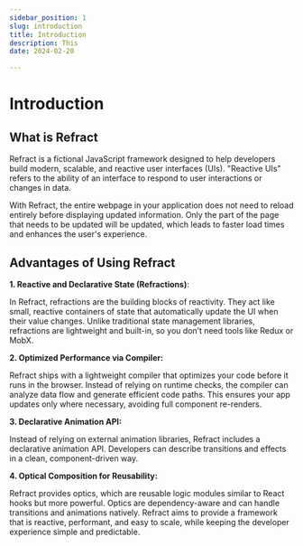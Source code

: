 ```yaml
---
sidebar_position: 1
slug: introduction
title: Introduction
description: This 
date: 2024-02-20

---
```


# Introduction

## What is Refract

Refract is a fictional JavaScript framework designed to help developers build modern, scalable, and reactive user interfaces (UIs). "Reactive UIs" refers to the ability of an interface to respond to user interactions or changes in data.

With Refract, the entire webpage in your application does not need to reload entirely before displaying updated information. Only the part of the page that needs to be updated will be updated, which leads to faster load times and enhances the user's experience. 

## Advantages of Using Refract

**1. Reactive and Declarative State (Refractions)**:

In Refract, refractions are the building blocks of reactivity. They act like small, reactive containers of state that automatically update the UI when their value changes. Unlike traditional state management libraries, refractions are lightweight and built-in, so you don’t need tools like Redux or MobX.

**2. Optimized Performance via Compiler:**

Refract ships with a lightweight compiler that optimizes your code before it runs in the browser. Instead of relying on runtime checks, the compiler can analyze data flow and generate efficient code paths. This ensures your app updates only where necessary, avoiding full component re-renders.

**3. Declarative Animation API:**

Instead of relying on external animation libraries, Refract includes a declarative animation API. Developers can describe transitions and effects in a clean, component-driven way.

**4.  Optical Composition for Reusability:**

Refract provides optics, which are reusable logic modules similar to React hooks but more powerful. Optics are dependency-aware and can handle transitions and animations natively.
Refract aims to provide a framework that is reactive, performant, and easy to scale, while keeping the developer experience simple and predictable.
